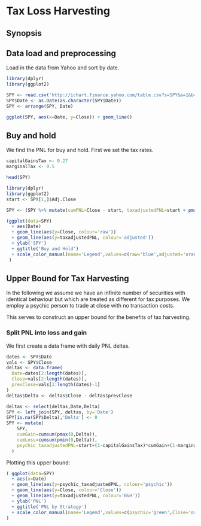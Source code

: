# Tax Loss Harvesting

## Synopsis

## Data load and preprocessing
Load in the data from Yahoo and sort by date.
```r
library(dplyr)
library(ggplot2)

SPY <- read.csv('http://ichart.finance.yahoo.com/table.csv?s=SPY&a=1&b=1&c=2005&g=d&ignore=.csv')
SPY$Date <- as.Date(as.character(SPY$Date))
SPY <- arrange(SPY, Date)

ggplot(SPY, aes(x=Date, y=Close)) + geom_line()
```

## Buy and hold
We find the PNL for buy and hold. First we set the tax rates.
```r
capitalGainsTax <- 0.27
marginalTax <- 0.5
```

```r
head(SPY)
```

```r
library(dplyr)
library(ggplot2)
start <- SPY[1,]$Adj.Close

SPY <- (SPY %>% mutate(cumPNL=Close - start, taxadjustedPNL=start + pmax(0,cumPNL)*(1-capitalGainsTax) + pmin(0,cumPNL)*(1-marginalTax) ))

(ggplot(data=SPY) 
  + aes(Date)
  + geom_line(aes(y=Close, colour='raw')) 
  + geom_line(aes(y=taxadjustedPNL, colour='adjusted'))
  + ylab('SPY')
  + ggtitle('Buy and Hold')
  + scale_color_manual(name='Legend',values=c(raw='blue',adjusted='orange'))
 )
```

## Upper Bound for Tax Harvesting
In the following we assume we have an infinite number of securities with identical behaviour but which are treated as different for tax purposes. We employ a psychic person to trade at close with no transaction costs.

This serves to construct an upper bound for the benefits of tax harvesting.

### Split PNL into loss and gain
We first create a data frame with daily PNL deltas.
```r
dates <- SPY$Date
vals <- SPY$Close
deltas <- data.frame(
  Date=dates[2:length(dates)],
  Close=vals[2:length(dates)],
  prevClose=vals[1:length(dates)-1]
)
deltas$Delta <- deltas$Close - deltas$prevClose
```

```r
deltas <- select(deltas,Date,Delta)
SPY <- left_join(SPY, deltas, by='Date')
SPY[is.na(SPY$Delta),'Delta'] <- 0
SPY <- mutate(
    SPY, 
    cumGain=cumsum(pmax(0,Delta)), 
    cumLoss=cumsum(pmin(0,Delta)),
    psychic_taxadjustedPNL=start+(1-capitalGainsTax)*cumGain+(1-marginalTax)*cumLoss
  )
```

Plotting this upper bound:
```r
( ggplot(data=SPY)
  + aes(x=Date)
  + geom_line(aes(y=psychic_taxadjustedPNL, colour='psychic'))
  + geom_line(aes(y=Close, colour='Close'))
  + geom_line(aes(y=taxadjustedPNL, colour='B&H'))
  + ylab('PNL')
  + ggtitle('PNL by Strategy')
  + scale_color_manual(name='Legend',values=c(psychic='green',Close='orange', 'B&H'='violet'))
)
```